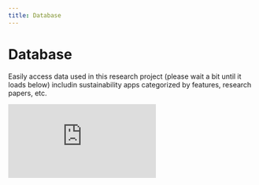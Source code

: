 ```yaml
---
title: Database
---
```



# Database

Easily access data used in this research project (please wait a bit until it loads below) includin sustainability apps categorized by features, research papers, etc.

 <Embed src="https://airtable.com/embed/shr4SJcuhnfPBKLXo?backgroundColor=red" />